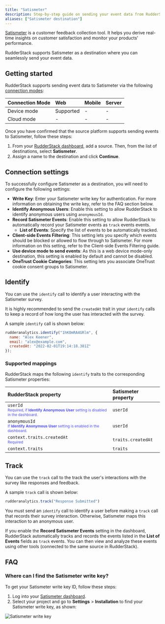 ```yaml
---
title: "Satismeter"
description: Step-by-step guide on sending your event data from RudderStack to Satismeter.
aliases: ["Satismeter destination"]
---
```


[Satismeter](https://clarity.microsoft.com/) is a customer feedback collection tool. It helps you derive real-time insights on customer satisfaction and monitor your products' performance.

RudderStack supports Satismeter as a destination where you can seamlessly send your event data.

## Getting started

RudderStack supports sending event data to Satismeter via the following <a href="https://rudderstack.com/docs/rudderstack-cloud/rudderstack-connection-modes/">connection modes</a>:

| Connection Mode | Web | Mobile | Server |
| :--- | :--- | :--- | :--- |
| Device mode | Supported | - | - |
| Cloud mode | -  | - | - |

Once you have confirmed that the source platform supports sending events to Satismeter, follow these steps:

1. From your [RudderStack dashboard](https://app.rudderstack.com/), add a source. Then, from the list of destinations, select **Satismeter**.
2. Assign a name to the destination and click **Continue**.

## Connection settings

To successfully configure Satismeter as a destination, you will need to configure the following settings:

- **Write Key**: Enter your Satismeter write key for authentication. For more information on obtaining the write key, refer to the <Link to="#faq">FAQ</Link> section below.
- **Identify Anonymous Users**: Enable this setting to allow RudderStack to identify anonymous users using `anonymousId`.
- **Record Satismeter Events**: Enable this setting to allow RudderStack to automatically record your Satismeter events as <Link to="/event-spec/standard-events/track/">`track`</Link> events events.
  - **List of Events**: Specify the list of events to be automatically tracked.
- **Client-side Events Filtering**: This setting lets you specify which events should be blocked or allowed to flow through to Satismeter. For more information on this setting, refer to the <Link to="/sources/sdks/event-filtering/">Client-side Events Filtering</Link> guide.
- **Use device mode to send events**: As this is a <Link to="https://www.rudderstack.com/docs/destinations/rudderstack-connection-modes/#device-mode">web device mode</Link>-only destination, this setting is enabled by default and cannot be disabled.
- **OneTrust Cookie Categories**: This setting lets you associate <Link to="/sources/sdks/rudderstack-javascript-sdk/consent-managers/onetrust/">OneTrust</Link> cookie consent groups to Satismeter.

## Identify

You can use the <Link to="/event-spec/standard-events/identify/">`identify`</Link> call to identify a user interacting with the Satismeter survey.

<div class="infoBlock">
It is highly recommended to send the <code class="inline-code">createdAt</code> trait in your <code class="inline-code">identify</code> calls to keep a record of how long the user has interacted with the survey.
</div>

A sample `identify` call is shown below:

```javascript
rudderanalytics.identify("1hKOmRA4GRlm", {
  name: "Alex Keener",
  email: "alex@example.com",
  createdAt: "2022-02-01T19:14:18.381Z"
});
```

### Supported mappings

RudderStack maps the following `identify` traits to the corresponding Satismeter properties:

| RudderStack property | Satismeter property | 
| :-----| :------| 
| `userId` <br/> <span style="color: #4D4DFF;font-size:12px;">Required, if **Identify Anonymous User** setting is disabled in the dashboard.</span> | `userId` |
| `anonymousId` <br/> <span style="color: #4D4DFF;font-size:12px;">If **Identify Anonymous User** setting is enabled in the dashboard.</span> | `userId` |
| `context.traits.createdAt` <br/> <span style="color: #4D4DFF;font-size:12px;">Required</span>  | `traits.createdAt` |
| `context.traits` | `traits` |

## Track

You can use the <Link to="/event-spec/standard-events/track/">`track`</Link> call to the track the user's interactions with the survey like responses and feedback.

A sample `track` call is shown below:

```javascript
rudderanalytics.track("Response Submitted")
```

<div class="warningBlock">
You must send an <code class="inline-code">identify</code> call to identify a user before making a <code class="inline-code">track</code> call that records their survey interaction. Otherwise, Satismeter maps this interaction to an anonymous user.
</div>

If you enable the **Record Satismeter Events** setting in the dashboard, RudderStack automatically tracks and records the events listed in the **List of Events** fields as `track` events. You can then view and analyze these events using other tools (connected to the same source in RudderStack).

## FAQ

### Where can I find the Satismeter write key?

To get your Satismeter write key ID, follow these steps:

1. Log into your <a href="https://app.satismeter.com/">Satismeter dashboard</a>.
2. Select your project and go to **Settings** > **Installation** to find your Satismeter write key, as shown:

<img src="../../assets/event-stream-destinations/satismeter-write-key.png" alt="Satismeter write key" />

<br />